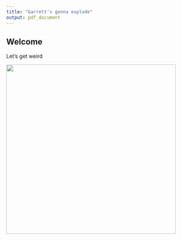 ```yaml
---
title: "Garrett's gonna explode"
output: pdf_document
---
```


## Welcome

Let's get weird

<img src="main results.png" width = "450">